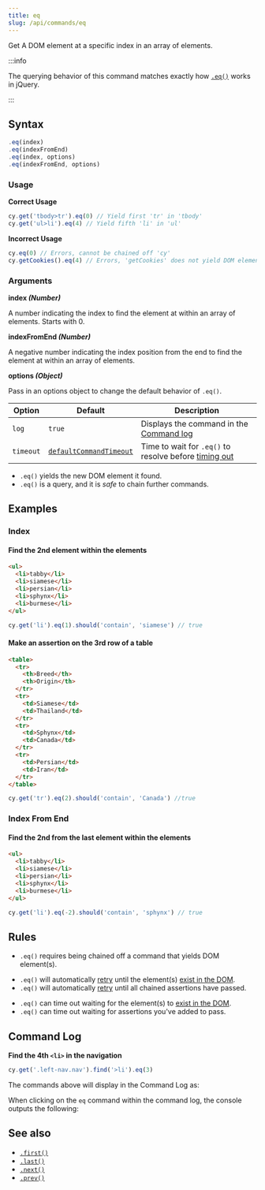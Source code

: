 ```yaml
---
title: eq
slug: /api/commands/eq
---
```


Get A DOM element at a specific index in an array of elements.

:::info

The querying behavior of this command matches exactly how
[`.eq()`](https://api.jquery.com/eq) works in jQuery.

:::

## Syntax

```javascript
.eq(index)
.eq(indexFromEnd)
.eq(index, options)
.eq(indexFromEnd, options)
```

### Usage

<Icon name="check-circle" color="green" /> **Correct Usage**

```javascript
cy.get('tbody>tr').eq(0) // Yield first 'tr' in 'tbody'
cy.get('ul>li').eq(4) // Yield fifth 'li' in 'ul'
```

<Icon name="exclamation-triangle" color="red" /> **Incorrect Usage**

```javascript
cy.eq(0) // Errors, cannot be chained off 'cy'
cy.getCookies().eq(4) // Errors, 'getCookies' does not yield DOM element
```

### Arguments

<Icon name="angle-right" /> **index _(Number)_**

A number indicating the index to find the element at within an array of
elements. Starts with 0.

<Icon name="angle-right" /> **indexFromEnd _(Number)_**

A negative number indicating the index position from the end to find the element
at within an array of elements.

<Icon name="angle-right" /> **options _(Object)_**

Pass in an options object to change the default behavior of `.eq()`.

| Option    | Default                                                           | Description                                                                         |
| --------- | ----------------------------------------------------------------- | ----------------------------------------------------------------------------------- |
| `log`     | `true`                                                            | Displays the command in the [Command log](/app/core-concepts/open-mode#Command-Log) |
| `timeout` | [`defaultCommandTimeout`](/app/references/configuration#Timeouts) | Time to wait for `.eq()` to resolve before [timing out](#Timeouts)                  |

<HeaderYields />

- `.eq()` yields the new DOM element it found.
- `.eq()` is a query, and it is _safe_ to chain further commands.

## Examples

### Index

#### Find the 2nd element within the elements

```html
<ul>
  <li>tabby</li>
  <li>siamese</li>
  <li>persian</li>
  <li>sphynx</li>
  <li>burmese</li>
</ul>
```

```javascript
cy.get('li').eq(1).should('contain', 'siamese') // true
```

#### Make an assertion on the 3rd row of a table

```html
<table>
  <tr>
    <th>Breed</th>
    <th>Origin</th>
  </tr>
  <tr>
    <td>Siamese</td>
    <td>Thailand</td>
  </tr>
  <tr>
    <td>Sphynx</td>
    <td>Canada</td>
  </tr>
  <tr>
    <td>Persian</td>
    <td>Iran</td>
  </tr>
</table>
```

```javascript
cy.get('tr').eq(2).should('contain', 'Canada') //true
```

### Index From End

#### Find the 2nd from the last element within the elements

```html
<ul>
  <li>tabby</li>
  <li>siamese</li>
  <li>persian</li>
  <li>sphynx</li>
  <li>burmese</li>
</ul>
```

```javascript
cy.get('li').eq(-2).should('contain', 'sphynx') // true
```

## Rules

<HeaderRequirements />

- `.eq()` requires being chained off a command that yields DOM element(s).

<HeaderAssertions />

- `.eq()` will automatically [retry](/app/core-concepts/retry-ability) until
  the element(s)
  [exist in the DOM](/app/core-concepts/introduction-to-cypress#Implicit-Assertions).
- `.eq()` will automatically [retry](/app/core-concepts/retry-ability) until
  all chained assertions have passed.

<HeaderTimeouts />

- `.eq()` can time out waiting for the element(s) to
  [exist in the DOM](/app/core-concepts/introduction-to-cypress#Implicit-Assertions).
- `.eq()` can time out waiting for assertions you've added to pass.

## Command Log

**Find the 4th `<li>` in the navigation**

```javascript
cy.get('.left-nav.nav').find('>li').eq(3)
```

The commands above will display in the Command Log as:

<DocsImage src="/img/api/eq/find-element-at-index.png" alt="Command log eq" />

When clicking on the `eq` command within the command log, the console outputs
the following:

<DocsImage
  src="/img/api/eq/see-element-and-list-when-using-eq.png"
  alt="console.log eq"
/>

## See also

- [`.first()`](/api/commands/first)
- [`.last()`](/api/commands/last)
- [`.next()`](/api/commands/next)
- [`.prev()`](/api/commands/prev)
